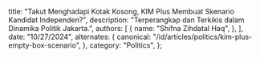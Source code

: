   title:
    "Takut Menghadapi Kotak Kosong, KIM Plus Membuat Skenario Kandidat Independen?",
  description: "Terperangkap dan Terkikis dalam Dinamika Politik Jakarta.",
  authors: [
    {
      name: "Shifna Zihdatal Haq",
    },
  ],
  date: "10/27/2024",
  alternates: {
    canonical: "/id/articles/politics/kim-plus-empty-box-scenario",
  },
  category: "Politics",
};
